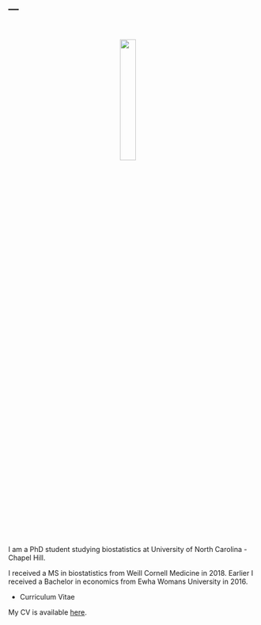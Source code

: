 ---
---
    
<link rel="stylesheet" href="styles.css" type="text/css">

<br>

<p align="center">
<img src="images/jieunprk.jpg" style="width:25%; border:0px solid; margin-right: 20px" align="center">
</p>
<br>

I am a PhD student studying biostatistics at University of North Carolina - Chapel Hill. 

I received a MS in biostatistics from Weill Cornell Medicine in 2018. Earlier I received a Bachelor in economics from Ewha Womans University in 2016.

+ Curriculum Vitae

My CV is available [here](./CV_060219.pdf).

